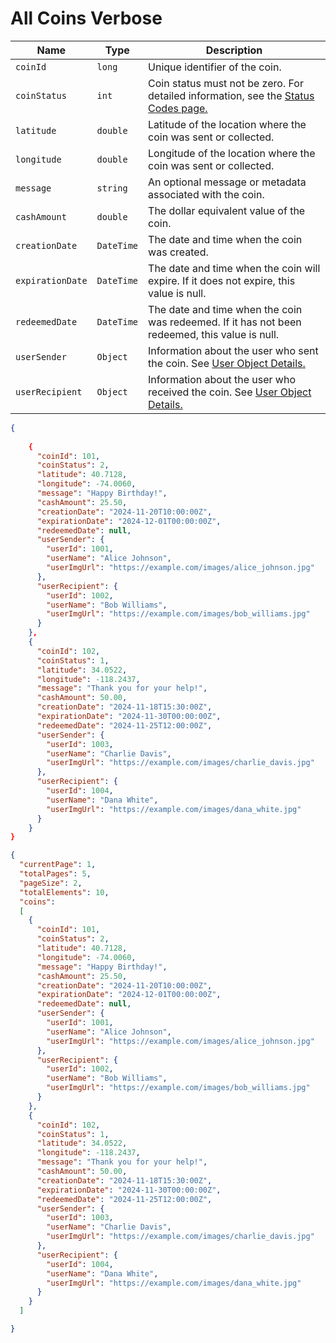 


# All Coins Verbose

| Name                  | Type       | Description                                                                                  |
|-----------------------|------------|---------------------------------------------------------------------------------------------|
| `coinId`              | `long`     | Unique identifier of the coin.                                                              |
| `coinStatus`          | `int`      | Coin status must not be zero. For detailed information, see the [Status Codes page.](/docs/coinsStatuses)|
| `latitude`            | `double`   | Latitude of the location where the coin was sent or collected.                              |
| `longitude`           | `double`   | Longitude of the location where the coin was sent or collected.                             |
| `message`             | `string`   | An optional message or metadata associated with the coin.                                   |
| `cashAmount`          | `double`   | The dollar equivalent value of the coin.                                                   |
| `creationDate`        | `DateTime` | The date and time when the coin was created.                                                |
| `expirationDate`      | `DateTime` | The date and time when the coin will expire. If it does not expire, this value is null.     |
| `redeemedDate`        | `DateTime` | The date and time when the coin was redeemed. If it has not been redeemed, this value is null. |
| `userSender`          | `Object`   | Information about the user who sent the coin. See [User Object Details.](/docs/Objects/userObject)  |
| `userRecipient`       | `Object`   | Information about the user who received the coin. See [User Object Details.](/docs/Objects/userObject)    |




<Tabs>
  <TabItem value="json" label="Json">

```JSON
{
  
    {
      "coinId": 101,
      "coinStatus": 2,
      "latitude": 40.7128,
      "longitude": -74.0060,
      "message": "Happy Birthday!",
      "cashAmount": 25.50,
      "creationDate": "2024-11-20T10:00:00Z",
      "expirationDate": "2024-12-01T00:00:00Z",
      "redeemedDate": null,
      "userSender": {
        "userId": 1001,
        "userName": "Alice Johnson",
        "userImgUrl": "https://example.com/images/alice_johnson.jpg"
      },
      "userRecipient": {
        "userId": 1002,
        "userName": "Bob Williams",
        "userImgUrl": "https://example.com/images/bob_williams.jpg"
      }
    },
    {
      "coinId": 102,
      "coinStatus": 1,
      "latitude": 34.0522,
      "longitude": -118.2437,
      "message": "Thank you for your help!",
      "cashAmount": 50.00,
      "creationDate": "2024-11-18T15:30:00Z",
      "expirationDate": "2024-11-30T00:00:00Z",
      "redeemedDate": "2024-11-25T12:00:00Z",
      "userSender": {
        "userId": 1003,
        "userName": "Charlie Davis",
        "userImgUrl": "https://example.com/images/charlie_davis.jpg"
      },
      "userRecipient": {
        "userId": 1004,
        "userName": "Dana White",
        "userImgUrl": "https://example.com/images/dana_white.jpg"
      }
    }
}
  ```

  </TabItem>

  <TabItem value="c#" label="Json Paginator">


```JSON
{
  "currentPage": 1,
  "totalPages": 5,
  "pageSize": 2,
  "totalElements": 10,
  "coins": 
  [
    {
      "coinId": 101,
      "coinStatus": 2,
      "latitude": 40.7128,
      "longitude": -74.0060,
      "message": "Happy Birthday!",
      "cashAmount": 25.50,
      "creationDate": "2024-11-20T10:00:00Z",
      "expirationDate": "2024-12-01T00:00:00Z",
      "redeemedDate": null,
      "userSender": {
        "userId": 1001,
        "userName": "Alice Johnson",
        "userImgUrl": "https://example.com/images/alice_johnson.jpg"
      },
      "userRecipient": {
        "userId": 1002,
        "userName": "Bob Williams",
        "userImgUrl": "https://example.com/images/bob_williams.jpg"
      }
    },
    {
      "coinId": 102,
      "coinStatus": 1,
      "latitude": 34.0522,
      "longitude": -118.2437,
      "message": "Thank you for your help!",
      "cashAmount": 50.00,
      "creationDate": "2024-11-18T15:30:00Z",
      "expirationDate": "2024-11-30T00:00:00Z",
      "redeemedDate": "2024-11-25T12:00:00Z",
      "userSender": {
        "userId": 1003,
        "userName": "Charlie Davis",
        "userImgUrl": "https://example.com/images/charlie_davis.jpg"
      },
      "userRecipient": {
        "userId": 1004,
        "userName": "Dana White",
        "userImgUrl": "https://example.com/images/dana_white.jpg"
      }
    }
  ]

}

```

  </TabItem>

  
</Tabs>